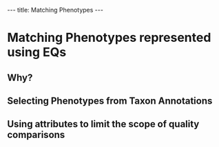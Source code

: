 ---
title: Matching Phenotypes
---

= Matching Phenotypes represented using EQs =

== Why? ==

== Selecting Phenotypes from Taxon Annotations ==

== Using attributes to limit the scope of quality comparisons ==